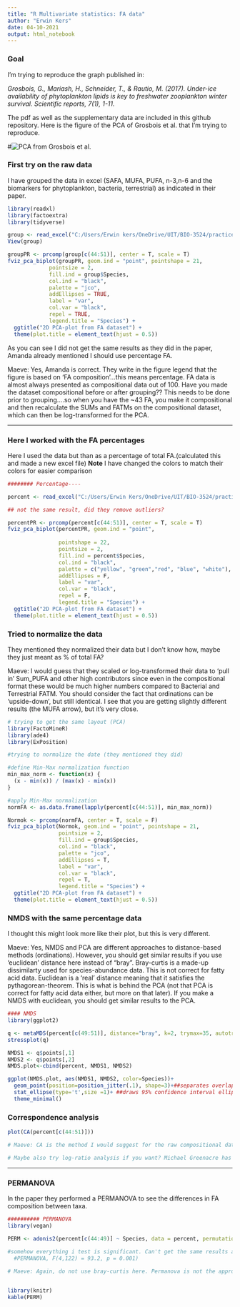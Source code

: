 ```yaml
---
title: "R Multivariate statistics: FA data"
author: "Erwin Kers"
date: 04-10-2021
output: html_notebook
---
```

### Goal

I'm trying to reproduce the graph published in: 

*Grosbois, G., Mariash, H., Schneider, T., & Rautio, M. (2017). Under-ice availability of phytoplankton lipids is key to freshwater zooplankton winter survival. Scientific reports, 7(1), 1-11.*

The pdf as well as the supplementary data are included in this github repository.
Here is the figure of the PCA of Grosbois et al. that I'm trying to reproduce.

#![PCA from Grosbois et al.](PCA from paper.png)

### First try on the raw data

I have grouped the data in excel (SAFA, MUFA, PUFA, n-3,n-6 and the biomarkers for phytoplankton, bacteria, terrestrial) as indicated in their paper.
```r
library(readxl)
library(factoextra)
library(tidyverse)

group <- read_excel("C:/Users/Erwin kers/OneDrive/UIT/BIO-3524/practice data/Github/Multivariate-FA-stats/grouping.xlsx")
View(group)

groupPR <- prcomp(group[c(44:51)], center = T, scale = T)
fviz_pca_biplot(groupPR, geom.ind = "point", pointshape = 21, 
             pointsize = 2, 
             fill.ind = group$Species, 
             col.ind = "black", 
             palette = "jco", 
             addEllipses = TRUE,
             label = "var",
             col.var = "black",
             repel = TRUE,
             legend.title = "Species") +
  ggtitle("2D PCA-plot from FA dataset") +
  theme(plot.title = element_text(hjust = 0.5))
```
As you can see I did not get the same results as they did in the paper, Amanda already mentioned I should use percentage FA.

Maeve: Yes, Amanda is correct. They write in the figure legend that the figure is based on 'FA composition'...this means percentage. FA data is almost always presented as compositional data out of 100. Have you made the dataset compositional before or after grouping?? This needs to be done prior to grouping....so when you have the ~43 FA, you make it compositional and then recalculate the SUMs and FATMs on the compositional dataset, which can then be log-transformed for the PCA. 

***

### Here I worked with the FA percentages 

Here I used the data but than as a percentage of total FA.(calculated this and made a new excel file)
**Note** I have changed the colors to match their colors for easier comparison

```r
######## Percentage----

percent <- read_excel("C:/Users/Erwin Kers/OneDrive/UIT/BIO-3524/practice data/Github/Multivariate-FA-stats/percentage FA.xlsx")

## not the same result, did they remove outliers?

percentPR <- prcomp(percent[c(44:51)], center = T, scale = T)
fviz_pca_biplot(percentPR, geom.ind = "point",
                
                pointshape = 22, 
                pointsize = 2, 
                fill.ind = percent$Species, 
                col.ind = "black", 
                palette = c("yellow", "green","red", "blue", "white"), 
                addEllipses = F,
                label = "var",
                col.var = "black",
                repel = F,
                legend.title = "Species") +
  ggtitle("2D PCA-plot from FA dataset") +
  theme(plot.title = element_text(hjust = 0.5))
```

### Tried to normalize the data
They mentioned they normalized their data but I don't know how, maybe they just meant as % of total FA?

Maeve: I would guess that they scaled or log-transformed their data to 'pull in' Sum_PUFA and other high contributors since even in the compositional format these would be much higher numbers compared to Bacterial and Terrestrial FATM. You should consider the fact that ordinations can be 'upside-down', but still identical. I see that you are getting slightly different results (the MUFA arrow), but it's very close. 


```r
# trying to get the same layout (PCA)
library(FactoMineR)
library(ade4)
library(ExPosition)

#trying to normalize the date (they mentioned they did)

#define Min-Max normalization function
min_max_norm <- function(x) {
  (x - min(x)) / (max(x) - min(x))
}

#apply Min-Max normalization
normFA <- as.data.frame(lapply(percent[c(44:51)], min_max_norm))

Normok <- prcomp(normFA, center = T, scale = F)
fviz_pca_biplot(Normok, geom.ind = "point", pointshape = 21, 
                pointsize = 2, 
                fill.ind = group$Species, 
                col.ind = "black", 
                palette = "jco", 
                addEllipses = T,
                label = "var",
                col.var = "black",
                repel = T,
                legend.title = "Species") +
  ggtitle("2D PCA-plot from FA dataset") +
  theme(plot.title = element_text(hjust = 0.5))
```


### NMDS with the same percentage data

I thought this might look more like their plot, but this is very different.

Maeve: Yes, NMDS and PCA are different approaches to distance-based methods (ordinations). However, you should get similar results if you use 'euclidean' distance here instead of "bray". Bray-curtis is a made-up dissimilarty used for species-abundance data. This is not correct for fatty acid data. Euclidean is a 'real' distance meaning that it satisfies the pythagorean-theorem. This is what is behind the PCA (not that PCA is correct for fatty acid data either, but more on that later). If you make a NMDS with euclidean, you should get similar results to the PCA. 

```r
#### NMDS
library(ggplot2)

q <- metaMDS(percent[c(49:51)], distance="bray", k=2, trymax=35, autotransform=TRUE)
stressplot(q)

NMDS1 <- q$points[,1] 
NMDS2 <- q$points[,2]
NMDS.plot<-cbind(percent, NMDS1, NMDS2)

ggplot(NMDS.plot, aes(NMDS1, NMDS2, color=Species))+
  geom_point(position=position_jitter(.1), shape=3)+##separates overlapping points
  stat_ellipse(type='t',size =1)+ ##draws 95% confidence interval ellipses
  theme_minimal()
```


### Correspondence analysis
```r
plot(CA(percent[c(44:51)]))

# Maeve: CA is the method I would suggest for the raw compositional dataset. PCA is OK with the Sums/FATMs, but better to use CA on the ~43 compositional FA. I often use CA on the raw compositional data, but then use the envfit function to add the Sums/FATMS on top as regressions to make it a bit cleaner. You can also use CCA to test taxa and/or environmental data instead of Permanova. Check out the vegan package for these analyses, much better than the code you use here!

# Maybe also try log-ratio analysis if you want? Michael Greenacre has some papers and code about this. It can't handle zeros, but he has a method of replacing non-detects with small values in his code (which is cited in his paper (Graeve and Greenacre 2020)). I prefer CA, but LRA is mathematically also a good choice for this type of data. 


```

***

### PERMANOVA

In the paper they performed a PERMANOVA to see the differences in FA composition between taxa.

```r
########## PERMANOVA
library(vegan)

PERM <- adonis2(percent[c(44:49)] ~ Species, data = percent, permutations = 999, method="bray")

#somehow everything i test is significant. Can't get the same results as the paper:
  #PERMANOVA, F(4,122) = 93.2, p = 0.001)
 
# Maeve: Again, do not use bray-curtis here. Permanova is not the approach I would use anyway, but if the main concern is replicating the paper, use Euclidean distance (under "method"). Also, I would scale the environmental variables (not as important when they are predictors and not response variables, but good to have them on the same scale when comparing their 'importance'). Also, check that you have made the data compositional before grouping since that will also affect these results...and log transform or similar.


library(knitr)
kable(PERM)
``` 


